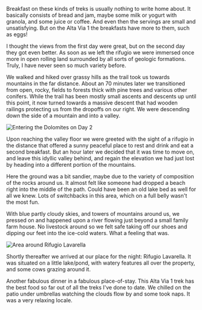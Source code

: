 Breakfast on these kinds of treks is usually nothing to write home about. It
basically consists of bread and jam, maybe some milk or yogurt with granola, and
some juice or coffee. And even then the servings are small and unsatisfying.
But on the Alta Via 1 the breakfasts have more to them, such as eggs!

I thought the views from the first day were great, but on the second day they
got even better. As soon as we left the rifugio we were immersed once more in
open rolling land surrounded by all sorts of geologic formations. Truly, I have
never seen so much variety before.

We walked and hiked over grassy hills as the trail took us towards mountains
in the far distance. About an 70 minutes later we transitioned from open, rocky,
fields to forests thick with pine trees and various other conifers. While the
trail has been mostly small ascents and descents up until this point, it now
turned towards a massive descent that had wooden railings protecting us from the
dropoffs on our right. We were descending down the side of a mountain and into
a valley.

![Entering the Dolomites on Day 2](2019/07/16/ce6cbc53-a9e9-4800-b560-0cf3fec5f329.jpeg,2019/07/16/88707269-169f-4ef6-95b3-b8f1be946864.jpeg)

Upon reaching the valley floor we were greeted with the sight of a rifugio in
the distance that offered a sunny peaceful place to rest and drink and eat a
second breakfast. But an hour later we decided that it was time to move on, and
leave this idyllic valley behind, and regain the elevation we had just lost by
heading into a different portion of the mountains.

Here the ground was a bit sandier, maybe due to the variety of composition of
the rocks around us. It almost felt like someone had dropped a beach right
into the middle of the path. Could have been an old lake bed as well for all we
knew. Lots of switchbacks in this area, which on a full belly wasn't the most fun.

With blue partly cloudy skies, and towers of mountains around us, we pressed on and
happened upon a river flowing just beyond a small family farm house. No livestock
around so we felt safe taking off our shoes and dipping our feet into the ice-cold
waters. What a feeling that was.

![Area around Rifugio Lavarella](2019/07/16/855df450-f734-452f-a53b-377402c3d561.jpeg)

Shortly thereafter we arrived at our place for the night: Rifugio Lavarella. It
was situated on a little lake/pond, with watery features all over the property,
and some cows grazing around it.

Another fabulous dinner in a fabulous place-of-stay. This Alta Via 1 trek has
the best food so far out of all the treks I've done to date. We chilled on the
patio under umbrellas watching the clouds flow by and some took naps. It was a
very relaxing locale.
